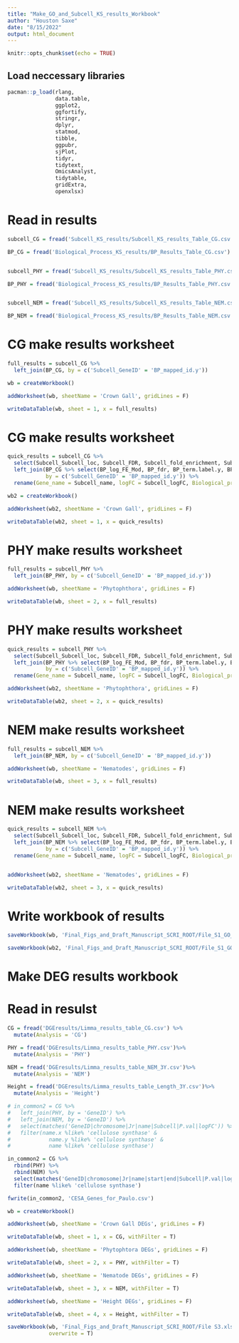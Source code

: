 ```yaml
---
title: "Make_GO_and_Subcell_KS_results_Workbook"
author: "Houston Saxe"
date: "8/15/2022"
output: html_document
---
```


```r
knitr::opts_chunk$set(echo = TRUE)
```

## Load neccessary libraries

```r
pacman::p_load(rlang, 
               data.table, 
               ggplot2,
               ggfortify, 
               stringr, 
               dplyr, 
               statmod, 
               tibble,
               ggpubr, 
               sjPlot, 
               tidyr,
               tidytext, 
               OmicsAnalyst,
               tidytable, 
               gridExtra,
               openxlsx)
```

# Read in results
```r
subcell_CG = fread('Subcell_KS_results/Subcell_KS_results_Table_CG.csv')

BP_CG = fread('Biological_Process_KS_results/BP_Results_Table_CG.csv')


subcell_PHY = fread('Subcell_KS_results/Subcell_KS_results_Table_PHY.csv')

BP_PHY = fread('Biological_Process_KS_results/BP_Results_Table_PHY.csv')


subcell_NEM = fread('Subcell_KS_results/Subcell_KS_results_Table_NEM.csv')

BP_NEM = fread('Biological_Process_KS_results/BP_Results_Table_NEM.csv')
```


# CG make results worksheet
```r
full_results = subcell_CG %>% 
  left_join(BP_CG, by = c('Subcell_GeneID' = 'BP_mapped_id.y'))

wb = createWorkbook()

addWorksheet(wb, sheetName = 'Crown Gall', gridLines = F)

writeDataTable(wb, sheet = 1, x = full_results)
```

# CG make results worksheet
```r
quick_results = subcell_CG %>% 
  select(Subcell_Subcell_loc, Subcell_FDR, Subcell_fold_enrichment, Subcell_GeneID, Subcell_name, Subcell_logFC, Subcell_Term_logFC) %>% 
  left_join(BP_CG %>% select(BP_log_FE_Mod, BP_fdr, BP_term.label.y, BP_mapped_id.y, BP_Term_label_logFC), 
            by = c('Subcell_GeneID' = 'BP_mapped_id.y')) %>% 
  rename(Gene_name = Subcell_name, logFC = Subcell_logFC, Biological_process = BP_term.label.y)

wb2 = createWorkbook()

addWorksheet(wb2, sheetName = 'Crown Gall', gridLines = F)

writeDataTable(wb2, sheet = 1, x = quick_results)
```

# PHY make results worksheet
```r
full_results = subcell_PHY %>% 
  left_join(BP_PHY, by = c('Subcell_GeneID' = 'BP_mapped_id.y'))

addWorksheet(wb, sheetName = 'Phytophthora', gridLines = F)

writeDataTable(wb, sheet = 2, x = full_results)
```

# PHY make results worksheet
```r
quick_results = subcell_PHY %>% 
  select(Subcell_Subcell_loc, Subcell_FDR, Subcell_fold_enrichment, Subcell_GeneID, Subcell_name, Subcell_logFC, Subcell_Term_logFC) %>% 
  left_join(BP_PHY %>% select(BP_log_FE_Mod, BP_fdr, BP_term.label.y, BP_mapped_id.y, BP_Term_label_logFC), 
            by = c('Subcell_GeneID' = 'BP_mapped_id.y')) %>% 
  rename(Gene_name = Subcell_name, logFC = Subcell_logFC, Biological_process = BP_term.label.y)

addWorksheet(wb2, sheetName = 'Phytophthora', gridLines = F)

writeDataTable(wb2, sheet = 2, x = quick_results)
```

# NEM make results worksheet
```r
full_results = subcell_NEM %>% 
  left_join(BP_NEM, by = c('Subcell_GeneID' = 'BP_mapped_id.y'))

addWorksheet(wb, sheetName = 'Nematodes', gridLines = F)

writeDataTable(wb, sheet = 3, x = full_results)
```

# NEM make results worksheet
```r
quick_results = subcell_NEM %>% 
  select(Subcell_Subcell_loc, Subcell_FDR, Subcell_fold_enrichment, Subcell_GeneID, Subcell_name, Subcell_logFC, Subcell_Term_logFC) %>% 
  left_join(BP_NEM %>% select(BP_log_FE_Mod, BP_fdr, BP_term.label.y, BP_mapped_id.y, BP_Term_label_logFC), 
            by = c('Subcell_GeneID' = 'BP_mapped_id.y')) %>% 
  rename(Gene_name = Subcell_name, logFC = Subcell_logFC, Biological_process = BP_term.label.y)


addWorksheet(wb2, sheetName = 'Nematodes', gridLines = F)

writeDataTable(wb2, sheet = 3, x = quick_results)
```

# Write workbook of results
```r
saveWorkbook(wb, 'Final_Figs_and_Draft_Manuscript_SCRI_ROOT/File_S1_GO_BP_Subcell_full_results.xlsx', overwrite = T)

saveWorkbook(wb2, 'Final_Figs_and_Draft_Manuscript_SCRI_ROOT/File_S1_GO_BP_Subcell_quick_results.xlsx', overwrite = T)
```


# Make DEG results workbook
# Read in resulst
```r
CG = fread('DGEresults/Limma_results_table_CG.csv') %>% 
  mutate(Analysis = 'CG')

PHY = fread('DGEresults/Limma_results_table_PHY.csv')%>% 
  mutate(Analysis = 'PHY')

NEM = fread('DGEresults/Limma_results_table_NEM_3Y.csv')%>% 
  mutate(Analysis = 'NEM')

Height = fread('DGEresults/Limma_results_table_Length_3Y.csv')%>% 
  mutate(Analysis = 'Height')
```

```r
# in_common2 = CG %>% 
#   left_join(PHY, by = 'GeneID') %>% 
#   left_join(NEM, by = 'GeneID') %>% 
#   select(matches('GeneID|chromosome|Jr|name|Subcell|P.val|logFC')) %>% 
#   filter(name.x %like% 'cellulose synthase' & 
#            name.y %like% 'cellulose synthase' &
#            name %like% 'cellulose synthase')

in_common2 = CG %>% 
  rbind(PHY) %>% 
  rbind(NEM) %>% 
  select(matches('GeneID|chromosome|Jr|name|start|end|Subcell|P.val|logFC|Analysis')) %>% 
  filter(name %like% 'cellulose synthase')

fwrite(in_common2, 'CESA_Genes_for_Paulo.csv')

```



```r
wb = createWorkbook()

addWorksheet(wb, sheetName = 'Crown Gall DEGs', gridLines = F)

writeDataTable(wb, sheet = 1, x = CG, withFilter = T)

addWorksheet(wb, sheetName = 'Phytophtora DEGs', gridLines = F)

writeDataTable(wb, sheet = 2, x = PHY, withFilter = T)

addWorksheet(wb, sheetName = 'Nematode DEGs', gridLines = F)

writeDataTable(wb, sheet = 3, x = NEM, withFilter = T)

addWorksheet(wb, sheetName = 'Height DEGs', gridLines = F)

writeDataTable(wb, sheet = 4, x = Height, withFilter = T)

saveWorkbook(wb, 'Final_Figs_and_Draft_Manuscript_SCRI_ROOT/File S3.xlsx', 
             overwrite = T)
```


